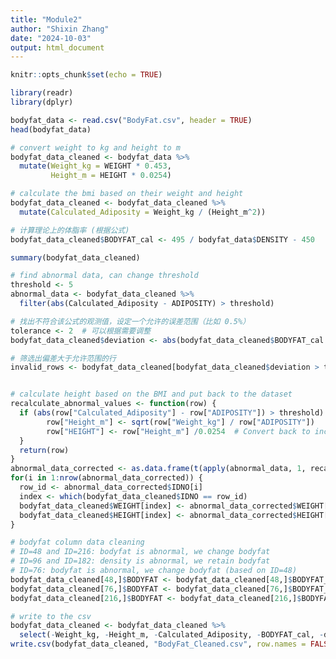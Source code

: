 ```yaml
---
title: "Module2"
author: "Shixin Zhang"
date: "2024-10-03"
output: html_document
---
```


```r
knitr::opts_chunk$set(echo = TRUE)
```

```r
library(readr)
library(dplyr)
```

```r
bodyfat_data <- read.csv("BodyFat.csv", header = TRUE)
head(bodyfat_data)
```
```r
# convert weight to kg and height to m
bodyfat_data_cleaned <- bodyfat_data %>%
  mutate(Weight_kg = WEIGHT * 0.453,
         Height_m = HEIGHT * 0.0254)

# calculate the bmi based on their weight and height
bodyfat_data_cleaned <- bodyfat_data_cleaned %>%
  mutate(Calculated_Adiposity = Weight_kg / (Height_m^2))

# 计算理论上的体脂率 (根据公式)
bodyfat_data_cleaned$BODYFAT_cal <- 495 / bodyfat_data$DENSITY - 450

summary(bodyfat_data_cleaned)


```


```r
# find abnormal data, can change threshold
threshold <- 5
abnormal_data <- bodyfat_data_cleaned %>%
  filter(abs(Calculated_Adiposity - ADIPOSITY) > threshold)

# 找出不符合该公式的观测值，设定一个允许的误差范围（比如 0.5%）
tolerance <- 2  # 可以根据需要调整
bodyfat_data_cleaned$deviation <- abs(bodyfat_data_cleaned$BODYFAT_cal - bodyfat_data_cleaned$BODYFAT)

# 筛选出偏差大于允许范围的行
invalid_rows <- bodyfat_data_cleaned[bodyfat_data_cleaned$deviation > tolerance, ]


# calculate height based on the BMI and put back to the dataset
recalculate_abnormal_values <- function(row) {
  if (abs(row["Calculated_Adiposity"] - row["ADIPOSITY"]) > threshold) {
        row["Height_m"] <- sqrt(row["Weight_kg"] / row["ADIPOSITY"])
        row["HEIGHT"] <- row["Height_m"] /0.0254  # Convert back to inches
  }
  return(row)
}
abnormal_data_corrected <- as.data.frame(t(apply(abnormal_data, 1, recalculate_abnormal_values)))
for(i in 1:nrow(abnormal_data_corrected)) {
  row_id <- abnormal_data_corrected$IDNO[i]
  index <- which(bodyfat_data_cleaned$IDNO == row_id)
  bodyfat_data_cleaned$WEIGHT[index] <- abnormal_data_corrected$WEIGHT[i]
  bodyfat_data_cleaned$HEIGHT[index] <- abnormal_data_corrected$HEIGHT[i]
}

```

```r
# bodyfat column data cleaning
# ID=48 and ID=216: bodyfat is abnormal, we change bodyfat
# ID=96 and ID=182: density is abnormal, we retain bodyfat
# ID=76: bodyfat is abnormal, we change bodyfat (based on ID=48)
bodyfat_data_cleaned[48,]$BODYFAT <- bodyfat_data_cleaned[48,]$BODYFAT_cal
bodyfat_data_cleaned[76,]$BODYFAT <- bodyfat_data_cleaned[76,]$BODYFAT_cal
bodyfat_data_cleaned[216,]$BODYFAT <- bodyfat_data_cleaned[216,]$BODYFAT_cal

```


```r
# write to the csv
bodyfat_data_cleaned <- bodyfat_data_cleaned %>%
  select(-Weight_kg, -Height_m, -Calculated_Adiposity, -BODYFAT_cal, -deviation)
write.csv(bodyfat_data_cleaned, "BodyFat_Cleaned.csv", row.names = FALSE)
```

